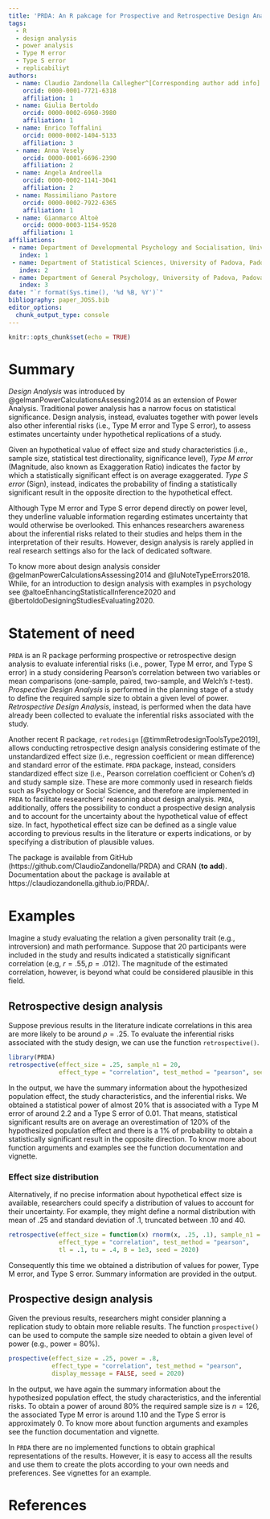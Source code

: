 ```yaml
---
title: 'PRDA: An R pakcage for Prospective and Retrospective Design Analysis'
tags:
  - R
  - design analysis
  - power analysis
  - Type M error
  - Type S error
  - replicabiliyt
authors:
  - name: Claudio Zandonella Callegher^[Corresponding author add info]
    orcid: 0000-0001-7721-6318
    affiliation: 1
  - name: Giulia Bertoldo
    orcid: 0000-0002-6960-3980
    affiliation: 1
  - name: Enrico Toffalini
    orcid: 0000-0002-1404-5133
    affiliation: 3
  - name: Anna Vesely
    orcid: 0000-0001-6696-2390
    affiliation: 2
  - name: Angela Andreella
    orcid: 0000-0002-1141-3041
    affiliation: 2
  - name: Massimiliano Pastore
    orcid: 0000-0002-7922-6365
    affiliation: 1
  - name: Gianmarco Altoè
    orcid: 0000-0003-1154-9528
    affiliation: 1
affiliations:
 - name: Department of Developmental Psychology and Socialisation, University of Padova, Padova, Italy
   index: 1
 - name: Department of Statistical Sciences, University of Padova, Padova, Italy
   index: 2
 - name: Department of General Psychology, University of Padova, Padova, Italy
   index: 3
date: "`r format(Sys.time(), '%d %B, %Y')`"
bibliography: paper_JOSS.bib
editor_options: 
  chunk_output_type: console
---
```


```r
knitr::opts_chunk$set(echo = TRUE)
```


# Summary

*Design Analysis* was introduced by @gelmanPowerCalculationsAssessing2014 as an extension of Power Analysis. Traditional power analysis has a narrow focus on statistical significance. Design analysis, instead, evaluates together with power levels also other inferential risks (i.e., Type M error and Type S error), to assess estimates uncertainty under hypothetical replications of a study.

Given an hypothetical value of effect size and study characteristics (i.e., sample size, statistical test directionality, significance level),
*Type M error* (Magnitude, also known as Exaggeration Ratio) indicates the factor by which a statistically significant effect is on average exaggerated. *Type S error* (Sign), instead, indicates the probability of finding a statistically significant result in the opposite direction to the hypothetical effect.

Although Type M error and Type S error depend directly on power level, they underline valuable information regarding estimates uncertainty that would otherwise be overlooked. This enhances researchers awareness about the inferential risks related to their studies and helps them in the interpretation of their results. However, design analysis is rarely applied in real research settings also for the lack of dedicated software.

To know more about design analysis consider @gelmanPowerCalculationsAssessing2014 and @luNoteTypeErrors2018. While, for an introduction to design analysis with examples in psychology see @altoeEnhancingStatisticalInference2020 and  @bertoldoDesigningStudiesEvaluating2020.


# Statement of need 

`PRDA` is an R package performing prospective or retrospective design analysis to evaluate inferential risks (i.e., power, Type M error, and Type S error) in a study considering Pearson's correlation between two variables or mean comparisons (one-sample, paired, two-sample, and Welch's *t*-test). *Prospective Design Analysis* is performed in the planning stage of a study to define the required sample size to obtain a given level of power. *Retrospective Design Analysis*, instead, is performed when the data have already been collected to evaluate the inferential risks associated with the study.

Another recent R package, `retrodesign` [@timmRetrodesignToolsType2019], allows conducting retrospective design analysis considering estimate of the unstandardized effect size (i.e., regression coefficient or mean difference) and standard error of the estimate. `PRDA` package, instead, considers standardized effect size (i.e., Pearson correlation coefficient or Cohen's *d*) and study sample size. These are more commonly used in research fields such as Psychology or Social Science, and therefore are implemented in `PRDA` to facilitate researchers' reasoning about design analysis. `PRDA`, additionally, offers the possibility to conduct a prospective design analysis and to account for the uncertainty about the hypothetical value of effect size. In fact, hypothetical effect size can be defined as a single value according to previous results in the literature or experts indications, or by specifying a distribution of plausible values.

The package is available from GitHub (https://github.com/ClaudioZandonella/PRDA) and CRAN (**to add**). Documentation about the package is available at https://claudiozandonella.github.io/PRDA/.

# Examples

Imagine a study evaluating the relation a given personality trait (e.g., introversion) and math performance. Suppose that 20 participants were included in the study and results indicated a statistically significant correlation (e.g, $r = .55, p = .012$). The magnitude of the estimated correlation, however, is beyond what could be considered plausible in this field. 

## Retrospective design analysis

Suppose previous results in the literature indicate correlations in this area are more likely to be around $\rho = .25$. To evaluate the inferential risks associated with the study design, we can use the function `retrospective()`.

```r
library(PRDA)
retrospective(effect_size = .25, sample_n1 = 20,
              effect_type = "correlation", test_method = "pearson", seed = 2020)
```

In the output, we have the summary information about the hypothesized population effect, the study characteristics, and the inferential risks. We obtained a statistical power of almost 20% that is associated with a Type M error of around 2.2 and a Type S error of 0.01. That means, statistical significant results are on average an overestimation of 120% of the hypothesized population effect and there is a 1% of probability to obtain a statistically significant result in the opposite direction. To know more about function arguments and examples see the function documentation and vignette.

### Effect size distribution

Alternatively, if no precise information about hypothetical effect size is available, researchers could specify a distribution of values  to account for their uncertainty. For example, they might define a normal distribution with mean of .25 and standard deviation of .1, truncated between .10 and 40.

```r
retrospective(effect_size = function(x) rnorm(x, .25, .1), sample_n1 = 20,
              effect_type = "correlation", test_method = "pearson",
              tl = .1, tu = .4, B = 1e3, seed = 2020)
```

Consequently this time we obtained a distribution of values for power, Type M error, and Type S error. Summary information are provided in the output.

## Prospective design analysis

Given the previous results, researchers might consider planning a replication study to obtain more reliable results. The function `prospective()` can be used to compute the sample size needed to obtain a given level of power (e.g., power = 80%).

```r
prospective(effect_size = .25, power = .8,
            effect_type = "correlation", test_method = "pearson",
            display_message = FALSE, seed = 2020)
```

In the output, we have again the summary information about the hypothesized population effect, the study characteristics, and the inferential risks. To obtain a power of around 80% the required sample size is $n = 126$, the associated Type M error is around 1.10 and the Type S error is approximately 0. To know more about function arguments and examples see the function documentation and vignette.

In `PRDA` there are no implemented functions to obtain graphical representations of the results. However, it is easy to access all the results and use them to create the plots according to your own needs and preferences. See vignettes for an example.




# References




